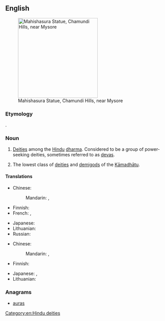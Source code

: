 ==English==
{{wikipedia}}
[[Image:Mahishaasura.jpg|thumb|250px| Mahishasura Statue, Chamundi Hills, near Mysore]]

===Etymology===
{{etyl|sa}} {{term|sc=Deva|असुर|tr=ásura|lang=sa}}.

===Noun===
{{en-noun}}

# {{Hinduism}} [[deity|Deities]] among the [[Hindu]] [[dharma]]. Considered to be a group of power-seeking deities, sometimes referred to as [[deva]]s.
# {{Buddhism}} The lowest class of [[deity|deities]] and [[demigod]]s of the [[Kāmadhātu]].

====Translations====
{{trans-top|Asura in Hinduism}}
* Chinese:
*: Mandarin: {{t-|cmn|阿修羅|sc=Hani}}, {{t-|cmn|阿修罗|tr=āxiūluo|sc=Hani}}
* Finnish: {{t-|fi|Asura}}
* French: {{t|fr|açoura}},  {{t-|fr|asura}}
{{trans-mid}}
* Japanese: {{t|ja|アスラ|tr=asura}}
* Lithuanian: {{t-|lt|Asura|f|xs=Lithuanian}}
* Russian: {{t|ru|асура|tr=asura}}
{{trans-bottom}}

{{trans-top|Asura in Buddhism}}
* Chinese:
*: Mandarin: {{t-|cmn|阿修羅|sc=Hani}}, {{t-|cmn|阿修罗|tr=āxiūluo|sc=Hani}}
* Finnish: {{t-|fi|Asura}}
{{trans-mid}}
* Japanese: {{t-|ja|阿修羅|tr=[[あしゅら]]}}, {{t-|ja|ashura}}
* Lithuanian: {{t-|lt|Asura|f|xs=Lithuanian}}
{{trans-bottom}}

===Anagrams===
* [[auras#English|auras]]

[[Category:en:Hindu deities]]